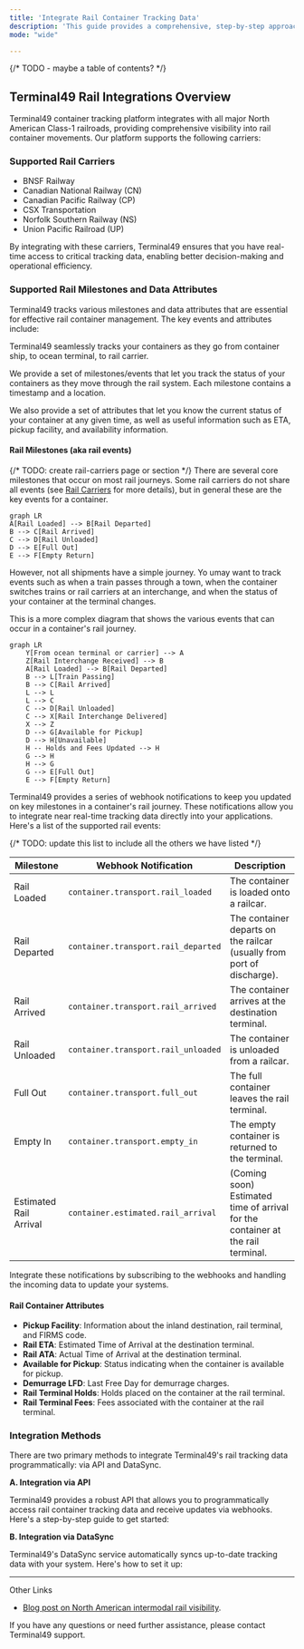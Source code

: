 ```yaml
---
title: 'Integrate Rail Container Tracking Data'
description: 'This guide provides a comprehensive, step-by-step approach for integrating North American Class-1 rail container tracking data into your systems. Whether you are a shipper or a logistics service provider, this guide will help you track all your rail containers via single API.'
mode: "wide"

---
```


{/* TODO - maybe a table of contents? */}

## Terminal49 Rail Integrations Overview

Terminal49 container tracking platform integrates with all major North American Class-1 railroads, providing comprehensive visibility into rail container movements. Our platform supports the following carriers:

### Supported Rail Carriers
- BNSF Railway
- Canadian National Railway (CN)
- Canadian Pacific Railway (CP)
- CSX Transportation
- Norfolk Southern Railway (NS)
- Union Pacific Railroad (UP)

By integrating with these carriers, Terminal49 ensures that you have real-time access to critical tracking data, enabling better decision-making and operational efficiency.

### Supported Rail Milestones and Data Attributes

Terminal49 tracks various milestones and data attributes that are essential for effective rail container management. The key events and attributes include:

Terminal49 seamlessly tracks your containers as they go from container ship, to ocean terminal, to rail carrier.

We provide a set of milestones/events that let you track the status of your containers as they move through the rail system.  Each milestone contains a timestamp and a location.

We also provide a set of attributes that let you know the current status of your container at any given time, as well as useful information such as ETA, pickup facility, and availability information.

#### Rail Milestones (aka rail events)

{/* TODO: create rail-carriers page or section */}
There are several core milestones that occur on most rail journeys.  Some rail carriers do not share all events (see [Rail Carriers](#rail-carriers) for more details), but in general these are the key events for a container.

```mermaid
graph LR
A[Rail Loaded] --> B[Rail Departed]
B --> C[Rail Arrived]
C --> D[Rail Unloaded]
D --> E[Full Out]
E --> F[Empty Return]
```



However, not all shipments have a simple journey.  Yo umay want to track events such as when a train passes through a town, when the container switches trains or rail carriers at an interchange, and when the status of your container at the terminal changes.

This is a more complex diagram that shows the various events that can occur in a container's rail journey.

```mermaid
graph LR
    Y[From ocean terminal or carrier] --> A
    Z[Rail Interchange Received] --> B
    A[Rail Loaded] --> B[Rail Departed]
    B --> L[Train Passing]
    B --> C[Rail Arrived]
    L --> L
    L --> C
    C --> D[Rail Unloaded]
    C --> X[Rail Interchange Delivered]
    X --> Z
    D --> G[Available for Pickup]
    D --> H[Unavailable]
    H -- Holds and Fees Updated --> H
    G --> H
    H --> G
    G --> E[Full Out]
    E --> F[Empty Return]
```

Terminal49 provides a series of webhook notifications to keep you updated on key milestones in a container's rail journey. These notifications allow you to integrate near real-time tracking data directly into your applications. Here's a list of the supported rail events:

{/* TODO: update this list to include all the others we have listed */}

| Milestone | Webhook Notification | Description |
|----------------|----------------------|-------------|
| Rail Loaded    | `container.transport.rail_loaded`   | The container is loaded onto a railcar. |
| Rail Departed  | `container.transport.rail_departed` | The container departs on the railcar (usually from port of discharge). |
| Rail Arrived   | `container.transport.rail_arrived`  | The container arrives at the destination terminal. |
| Rail Unloaded  | `container.transport.rail_unloaded` | The container is unloaded from a railcar. |
| Full Out       | `container.transport.full_out`      | The full container leaves the rail terminal. |
| Empty In       | `container.transport.empty_in`      | The empty container is returned to the terminal. |
| Estimated Rail Arrival | `container.estimated.rail_arrival` | (Coming soon) Estimated time of arrival for the container at the rail terminal. |

Integrate these notifications by subscribing to the webhooks and handling the incoming data to update your systems.

#### Rail Container Attributes
- **Pickup Facility**: Information about the inland destination, rail terminal, and FIRMS code.
- **Rail ETA**: Estimated Time of Arrival at the destination terminal.
- **Rail ATA**: Actual Time of Arrival at the destination terminal.
- **Available for Pickup**: Status indicating when the container is available for pickup.
- **Demurrage LFD**: Last Free Day for demurrage charges.
- **Rail Terminal Holds**: Holds placed on the container at the rail terminal.
- **Rail Terminal Fees**: Fees associated with the container at the rail terminal.

### Integration Methods

There are two primary methods to integrate Terminal49's rail tracking data programmatically: via API and DataSync.

**A. Integration via API**

Terminal49 provides a robust API that allows you to programmatically access rail container tracking data and receive updates via webhooks. Here's a step-by-step guide to get started:


**B. Integration via DataSync**

Terminal49's DataSync service automatically syncs up-to-date tracking data with your system. Here's how to set it up:



---
Other Links
- [Blog post on North American intermodal rail visibility](https://www.terminal49.com/blog/launching-north-american-intermodal-rail-visibility-on-terminal49/).

If you have any questions or need further assistance, please contact Terminal49 support.